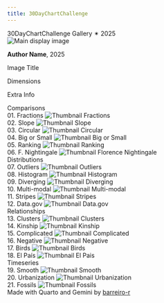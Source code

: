 ```yaml
---
title: 30DayChartChallenge 
---
```

```{=html}
<main>
        <div class="page-header">
            <span class="main-title">30<wbr>Day<wbr>Chart<wbr>Challenge</span>
            <span class="sub-title"><span class="gradient-year">Gallery ✴ 2025</span>
        </div>


        <div class="gallery-container">

            <div class="main-image-container">
                <img id="mainImage"
                     src="https://placehold.co/800x600/cccccc/666666?text=Image+1"
                     alt="Main display image"
                     onerror="this.onerror=null; this.src='https://placehold.co/800x600/f87171/ffffff?text=Error+Loading';">
            </div>

            <div id="museumCard" class="museum-card">
                <p><strong id="cardAuthor">Author Name</strong>, 2025</p>
                <p id="cardTitle">Image Title</p>
                <p id="cardDims">Dimensions</p>
                <p id="cardInfo">Extra Info</p>
                <p id="cardLinkParagraph" class="link-paragraph" style="display: none;"> <a id="cardLink" href="#" target="_blank" rel="noopener noreferrer">
                        <span class="material-symbols-outlined">link</span> <span id="cardLinkText">R Code</span>
                    </a>
                </p>
            </div>

            <div class="thumbnail-groups-container">

                <div class="thumbnail-row">
                    <span class="week-label">Comparisons</span>
                    <div class="thumbnail-group-scroll">
                        <div class="thumbnail-item">
                            <span class="title">01. Fractions</span>
                            <img src="https://github.com/barreiro-r/30-day-chart-challenge/raw/main/2025/images/day01.png"
                                 alt="Thumbnail Fractions"
                                 class="thumbnail thumbnail-active" onclick="changeImage(this)"
                                 data-large-src="https://github.com/barreiro-r/30-day-chart-challenge/raw/main/2025/images/day01.png"
                                 data-author="Rodrigo Barreiro"
                                 data-title="01. Fractions"
                                 data-dims="1136×886 px"
                                 data-info="Data on pixels"
                                 data-url="https://github.com/barreiro-r/30-day-chart-challenge/blob/main/2025/scripts/day01.qmd">
                        </div>
                        <div class="thumbnail-item">
                            <span class="title">02. Slope</span>
                            <img src="https://github.com/barreiro-r/30-day-chart-challenge/raw/main/2025/images/day02.png"
                                 alt="Thumbnail Slope"
                                 class="thumbnail"
                                 onclick="changeImage(this)"
                                 data-large-src="https://github.com/barreiro-r/30-day-chart-challenge/raw/main/2025/images/day02.png"
                                 data-author="Rodrigo Barreiro"
                                 data-title="02. Slope"
                                 data-dims="948×670 px"
                                 data-info="Data on pixels"
                                 data-url="https://github.com/barreiro-r/30-day-chart-challenge/blob/main/2025/scripts/day02.qmd">
                        </div>
                        <div class="thumbnail-item">
                             <span class="title">03. Circular</span>
                             <img src="https://github.com/barreiro-r/30-day-chart-challenge/raw/main/2025/images/day03.png"
                                  alt="Thumbnail Circular"
                                  class="thumbnail"
                                  onclick="changeImage(this)"
                                  data-large-src="https://github.com/barreiro-r/30-day-chart-challenge/raw/main/2025/images/day03.png"
                                  data-author="Rodrigo Barreiro"
                                  data-title="03. Circular"
                                  data-dims="884×770 px"
                                  data-info="Data on pixels"
                                  data-url="https://github.com/barreiro-r/30-day-chart-challenge/blob/main/2025/scripts/day03.qmd">
                        </div>
                        <div class="thumbnail-item">
                             <span class="title">04. Big or Small</span>
                             <img src="https://github.com/barreiro-r/30-day-chart-challenge/raw/main/2025/images/day04.png"
                                  alt="Thumbnail Big or Small"
                                  class="thumbnail"
                                  onclick="changeImage(this)"
                                  data-large-src="https://github.com/barreiro-r/30-day-chart-challenge/raw/main/2025/images/day04.png"
                                  data-author="Rodrigo Barreiro"
                                  data-title="04. Big or Small"
                                  data-dims="1520×144 px"
                                  data-info="Data on pixels"
                                  data-url="https://github.com/barreiro-r/30-day-chart-challenge/blob/main/2025/scripts/day04.qmd">
                        </div>
                        <div class="thumbnail-item">
                             <span class="title">05. Ranking</span>
                             <img src="https://github.com/barreiro-r/30-day-chart-challenge/raw/main/2025/images/day05.png"
                                  alt="Thumbnail Ranking"
                                  class="thumbnail"
                                  onclick="changeImage(this)"
                                  data-large-src="https://github.com/barreiro-r/30-day-chart-challenge/raw/main/2025/images/day05.png"
                                  data-author="Rodrigo Barreiro"
                                  data-title="05. Ranking"
                                  data-dims="1090×636 px"
                                  data-info="Data on pixels"
                                  data-url="https://github.com/barreiro-r/30-day-chart-challenge/blob/main/2025/scripts/day05.qmd">
                        </div>
                        <div class="thumbnail-item">
                             <span class="title">06. F. Nightingale</span>
                             <img src="https://github.com/barreiro-r/30-day-chart-challenge/raw/main/2025/images/day06.png"
                                  alt="Thumbnail Florence Nightingale"
                                  class="thumbnail"
                                  onclick="changeImage(this)"
                                  data-large-src="https://github.com/barreiro-r/30-day-chart-challenge/raw/main/2025/images/day06.png"
                                  data-author="Rodrigo Barreiro"
                                  data-title="06. Florence Nightingale (theme day)"
                                  data-dims="890×486 px"
                                  data-info="Data on pixels"
                                  data-url="https://github.com/barreiro-r/30-day-chart-challenge/blob/main/2025/scripts/day06.qmd">
                        </div>
                    </div>
                </div>

                <div class="thumbnail-row">
                     <span class="week-label">Distributions</span>
                     <div class="thumbnail-group-scroll">
                        <div class="thumbnail-item">
                            <span class="title">07. Outliers</span>
                            <img src="https://github.com/barreiro-r/30-day-chart-challenge/raw/main/2025/images/day07.png"
                                 alt="Thumbnail Outliers"
                                 class="thumbnail"
                                 onclick="changeImage(this)"
                                 data-large-src="https://github.com/barreiro-r/30-day-chart-challenge/raw/main/2025/images/day07.png"
                                 data-author="Rodrigo Barreiro"
                                 data-title="07. Outliers"
                                 data-dims="1464×909 px"
                                 data-info="Data on pixels"
                                 data-url="https://github.com/barreiro-r/30-day-chart-challenge/blob/main/2025/scripts/Day07 .qmd">
                        </div>
                        <div class="thumbnail-item">
                            <span class="title">08. Histogram</span>
                             <img src="https://github.com/barreiro-r/30-day-chart-challenge/raw/main/2025/images/day08.png"
                                  alt="Thumbnail Histogram"
                                  class="thumbnail"
                                  onclick="changeImage(this)"
                                  data-large-src="https://github.com/barreiro-r/30-day-chart-challenge/raw/main/2025/images/day08.png"
                                  data-author="Rodrigo Barreiro"
                                  data-title="08. Histogram"
                                  data-dims="976×603 px"
                                  data-info="Data on pixels"
                                  data-url="https://github.com/barreiro-r/30-day-chart-challenge/blob/main/2025/scripts/day08.qmd">
                        </div>
                        <div class="thumbnail-item">
                            <span class="title">09. Diverging</span>
                             <img src="https://github.com/barreiro-r/30-day-chart-challenge/raw/main/2025/images/day09.png"
                                  alt="Thumbnail Diverging"
                                  class="thumbnail"
                                  onclick="changeImage(this)"
                                  data-large-src="https://github.com/barreiro-r/30-day-chart-challenge/raw/main/2025/images/day09.png"
                                  data-author="Rodrigo Barreiro"
                                  data-title="09. Diverging"
                                  data-dims="1209×801 px"
                                  data-info="Data on pixels"
                                  data-url="https://github.com/barreiro-r/30-day-chart-challenge/blob/main/2025/scripts/day09.qmd">
                        </div>
                        <div class="thumbnail-item">
                            <span class="title">10. Multi-modal</span>
                             <img src="https://github.com/barreiro-r/30-day-chart-challenge/raw/main/2025/images/day10.png"
                                  alt="Thumbnail Multi-modal"
                                  class="thumbnail"
                                  onclick="changeImage(this)"
                                  data-large-src="https://github.com/barreiro-r/30-day-chart-challenge/raw/main/2025/images/day10.png"
                                  data-author="Rodrigo Barreiro"
                                  data-title="10. Multi-modal"
                                  data-dims="808×546 px"
                                  data-info="Data on pixels"
                                  data-url="https://github.com/barreiro-r/30-day-chart-challenge/blob/main/2025/scripts/day10.qmd">
                        </div>
                        <div class="thumbnail-item">
                            <span class="title">11. Stripes</span>
                             <img src="https://github.com/barreiro-r/30-day-chart-challenge/raw/main/2025/images/day11.png"
                                  alt="Thumbnail Stripes"
                                  class="thumbnail"
                                  onclick="changeImage(this)"
                                  data-large-src="https://github.com/barreiro-r/30-day-chart-challenge/raw/main/2025/images/day11.png"
                                  data-author="Rodrigo Barreiro"
                                  data-title="11. Stripes"
                                  data-dims="959×993 px"
                                  data-info="Data on pixels"
                                  data-url="https://github.com/barreiro-r/30-day-chart-challenge/blob/main/2025/scripts/day11.qmd">
                        </div>
                        <div class="thumbnail-item">
                            <span class="title">12. Data.gov</span>
                             <img src="https://github.com/barreiro-r/30-day-chart-challenge/raw/main/2025/images/day12.png"
                                  alt="Thumbnail Data.gov"
                                  class="thumbnail"
                                  onclick="changeImage(this)"
                                  data-large-src="https://github.com/barreiro-r/30-day-chart-challenge/raw/main/2025/images/day12.png"
                                  data-author="Rodrigo Barreiro"
                                  data-title="12. Data.gov (data day)"
                                  data-dims="1118×1078 px"
                                  data-info="Data on pixels"
                                  data-url="https://github.com/barreiro-r/30-day-chart-challenge/blob/main/2025/scripts/day12.qmd">
                        </div>
                    </div>
                </div>

                <div class="thumbnail-row">
                     <span class="week-label">Relationships</span>
                     <div class="thumbnail-group-scroll">
                        <div class="thumbnail-item">
                            <span class="title">13. Clusters</span>
                            <img src="https://github.com/barreiro-r/30-day-chart-challenge/raw/main/2025/images/day13.png"
                                 alt="Thumbnail Clusters"
                                 class="thumbnail"
                                 onclick="changeImage(this)"
                                 data-large-src="https://github.com/barreiro-r/30-day-chart-challenge/raw/main/2025/images/day13.png"
                                 data-author="Rodrigo Barreiro"
                                 data-title="13. Clusters"
                                 data-dims="1472×978 px"
                                 data-info="Data on pixels"
                                 data-url="https://github.com/barreiro-r/30-day-chart-challenge/blob/main/2025/scripts/day13.qmd">
                        </div>
                        <div class="thumbnail-item">
                            <span class="title">14. Kinship</span>
                             <img src="https://github.com/barreiro-r/30-day-chart-challenge/raw/main/2025/images/day14.png"
                                  alt="Thumbnail Kinship"
                                  class="thumbnail"
                                  onclick="changeImage(this)"
                                  data-large-src="https://github.com/barreiro-r/30-day-chart-challenge/raw/main/2025/images/day14.png"
                                  data-author="Rodrigo Barreiro"
                                  data-title="14. Kinship"
                                  data-dims="714×718 px"
                                  data-info="Data on pixels"
                                  data-url="https://github.com/barreiro-r/30-day-chart-challenge/blob/main/2025/scripts/day14.qmd">
                        </div>
                        <div class="thumbnail-item">
                            <span class="title">15. Complicated</span>
                             <img src="https://github.com/barreiro-r/30-day-chart-challenge/raw/main/2025/images/day15.png"
                                  alt="Thumbnail Complicated"
                                  class="thumbnail"
                                  onclick="changeImage(this)"
                                  data-large-src="https://github.com/barreiro-r/30-day-chart-challenge/raw/main/2025/images/day15.png"
                                  data-author="Rodrigo Barreiro"
                                  data-title="15. Complicated"
                                  data-dims="1691×1344 px"
                                  data-info="Data on pixels"
                                  data-url="https://github.com/barreiro-r/30-day-chart-challenge/blob/main/2025/scripts/day15.qmd">
                        </div>
                        <div class="thumbnail-item">
                            <span class="title">16. Negative</span>
                             <img src="https://github.com/barreiro-r/30-day-chart-challenge/raw/main/2025/images/day16.png"
                                  alt="Thumbnail Negative"
                                  class="thumbnail"
                                  onclick="changeImage(this)"
                                  data-large-src="https://github.com/barreiro-r/30-day-chart-challenge/raw/main/2025/images/day16.png"
                                  data-author="Rodrigo Barreiro"
                                  data-title="16. Negative"
                                  data-dims="1296×1162 px"
                                  data-info="Data on pixels"
                                  data-url="https://github.com/barreiro-r/30-day-chart-challenge/blob/main/2025/scripts/day16.qmd">
                        </div>
                        <div class="thumbnail-item">
                            <span class="title">17. Birds</span>
                             <img src="https://github.com/barreiro-r/30-day-chart-challenge/raw/main/2025/images/day17.png"
                                  alt="Thumbnail Birds"
                                  class="thumbnail"
                                  onclick="changeImage(this)"
                                  data-large-src="https://github.com/barreiro-r/30-day-chart-challenge/raw/main/2025/images/day17.png"
                                  data-author="Rodrigo Barreiro"
                                  data-title="17. Birds"
                                  data-dims="1500×1000 px"
                                  data-info="Data on pixels"
                                  data-url="https://github.com/barreiro-r/30-day-chart-challenge/blob/main/2025/scripts/day17.qmd">
                        </div>
                        <div class="thumbnail-item">
                            <span class="title">18. El País</span>
                             <img src="https://github.com/barreiro-r/30-day-chart-challenge/raw/main/2025/images/day18.png"
                                  alt="Thumbnail El Pais"
                                  class="thumbnail"
                                  onclick="changeImage(this)"
                                  data-large-src="https://github.com/barreiro-r/30-day-chart-challenge/raw/main/2025/images/day18.png"
                                  data-author="Rodrigo Barreiro"
                                  data-title="18. El País (theme day)"
                                  data-dims="1000×800 px"
                                  data-info="Data on pixels"
                                  data-url="https://github.com/barreiro-r/30-day-chart-challenge/blob/main/2025/scripts/day18.qmd">
                        </div>
                    </div>
                </div>

                <div class="thumbnail-row">
                     <span class="week-label">Timeseries</span>
                     <div class="thumbnail-group-scroll">
                        <div class="thumbnail-item">
                            <span class="title">19. Smooth</span>
                            <img src="https://github.com/barreiro-r/30-day-chart-challenge/raw/main/2025/images/day19.png"
                                 alt="Thumbnail Smooth"
                                 class="thumbnail"
                                 onclick="changeImage(this)"
                                 data-large-src="https://github.com/barreiro-r/30-day-chart-challenge/raw/main/2025/images/day19.png"
                                 data-author="Rodrigo Barreiro"
                                 data-title="19. Smooth"
                                 data-dims="1106×806 px"
                                 data-info="Data on pixels"
                                 data-url="https://github.com/barreiro-r/30-day-chart-challenge/blob/main/2025/scripts/day19.qmd">
                        </div>
                        <div class="thumbnail-item">
                            <span class="title">20. Urbanization</span>
                             <img src="https://github.com/barreiro-r/30-day-chart-challenge/raw/main/2025/images/day20.png"
                                  alt="Thumbnail Urbanization"
                                  class="thumbnail"
                                  onclick="changeImage(this)"
                                  data-large-src="https://github.com/barreiro-r/30-day-chart-challenge/raw/main/2025/images/day20.png"
                                  data-author="Rodrigo Barreiro"
                                  data-title="20. Urbanization"
                                  data-dims="1300×1170 px"
                                  data-info="Data on pixels"
                                  data-url="https://github.com/barreiro-r/30-day-chart-challenge/blob/main/2025/scripts/day20.qmd">
                        </div>
                        <div class="thumbnail-item">
                            <span class="title">21. Fossils</span>
                             <img src="https://github.com/barreiro-r/30-day-chart-challenge/raw/main/2025/images/day21.png"
                                  alt="Thumbnail Fossils"
                                  class="thumbnail"
                                  onclick="changeImage(this)"
                                  data-large-src="https://github.com/barreiro-r/30-day-chart-challenge/raw/main/2025/images/day21.png"
                                  data-author="Rodrigo Barreiro"
                                  data-title="21. Fossils"
                                  data-dims="1082×882 px"
                                  data-info="Data on pixels"
                                  data-url="https://github.com/barreiro-r/30-day-chart-challenge/blob/main/2025/scripts/day21.qmd">
                        </div>
                    </div>
                </div>

                </div>
        </div> </main>

<footer>
    Made with Quarto and Gemini
    by <a href="https://github.com/barreiro-r/30-day-chart-challenge" target="_blank" rel="noopener noreferrer">barreiro-r
    </a>
</footer>

```
